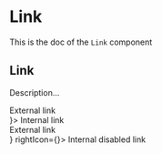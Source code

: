 <!--- Link.stories.mdx --->


<Meta
  title="Link"
  component={Link}
/>

# Link

This is the doc of the `Link` component

## Link

Description...

<Canvas>
  <Story name="base">
    <Stack size={5}>
      <div>
        <Link href="https://strapi.io/">External link</Link>
      </div>
      <div>
        <Link to="/somewhere-internal" leftIcon={<BackIcon />}>
          Internal link
        </Link>
      </div>
      <div>
        <Link href="https://strapi.io/" disabled>
          External link
        </Link>
      </div>
      <div>
        <Link to="/somewhere-internal" disabled leftIcon={<BackIcon />} rightIcon={<NextIcon />}>
          Internal disabled link
        </Link>
      </div>
    </Stack>
  </Story>
</Canvas>
